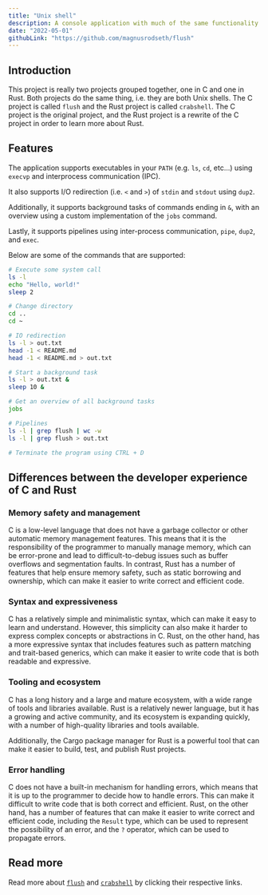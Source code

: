 ```yaml
---
title: "Unix shell"
description: A console application with much of the same functionality as a simple Unix shell.
date: "2022-05-01"
githubLink: "https://github.com/magnusrodseth/flush"
---
```


## Introduction

This project is really two projects grouped together, one in C and one in Rust. Both projects do the same thing, i.e. they are both Unix shells. The C project is called `flush` and the Rust project is called `crabshell`. The C project is the original project, and the Rust project is a rewrite of the C project in order to learn more about Rust.

## Features

The application supports executables in your `PATH` (e.g. `ls`, `cd`, etc...) using `execvp` and interprocess communication (IPC).

It also supports I/O redirection (i.e. `<` and `>`) of `stdin` and `stdout` using `dup2`.

Additionally, it supports background tasks of commands ending in `&`, with an overview using a custom implementation of the `jobs` command.

Lastly, it supports pipelines using inter-process communication, `pipe`, `dup2`, and `exec`.

Below are some of the commands that are supported:

```bash
# Execute some system call
ls -l
echo "Hello, world!"
sleep 2

# Change directory
cd ..
cd ~

# IO redirection
ls -l > out.txt
head -1 < README.md
head -1 < README.md > out.txt

# Start a background task
ls -l > out.txt &
sleep 10 &

# Get an overview of all background tasks
jobs

# Pipelines
ls -l | grep flush | wc -w
ls -l | grep flush > out.txt

# Terminate the program using CTRL + D
```

## Differences between the developer experience of C and Rust

### Memory safety and management

C is a low-level language that does not have a garbage collector or other automatic memory management features. This means that it is the responsibility of the programmer to manually manage memory, which can be error-prone and lead to difficult-to-debug issues such as buffer overflows and segmentation faults. In contrast, Rust has a number of features that help ensure memory safety, such as static borrowing and ownership, which can make it easier to write correct and efficient code.

### Syntax and expressiveness

C has a relatively simple and minimalistic syntax, which can make it easy to learn and understand. However, this simplicity can also make it harder to express complex concepts or abstractions in C. Rust, on the other hand, has a more expressive syntax that includes features such as pattern matching and trait-based generics, which can make it easier to write code that is both readable and expressive.

### Tooling and ecosystem

C has a long history and a large and mature ecosystem, with a wide range of tools and libraries available. Rust is a relatively newer language, but it has a growing and active community, and its ecosystem is expanding quickly, with a number of high-quality libraries and tools available.

Additionally, the Cargo package manager for Rust is a powerful tool that can make it easier to build, test, and publish Rust projects.

### Error handling

C does not have a built-in mechanism for handling errors, which means that it is up to the programmer to decide how to handle errors. This can make it difficult to write code that is both correct and efficient. Rust, on the other hand, has a number of features that can make it easier to write correct and efficient code, including the `Result` type, which can be used to represent the possibility of an error, and the `?` operator, which can be used to propagate errors.

## Read more

Read more about [`flush`](https://github.com/magnusrodseth/flush) and [`crabshell`](https://github.com/magnusrodseth/crabshell) by clicking their respective links.
